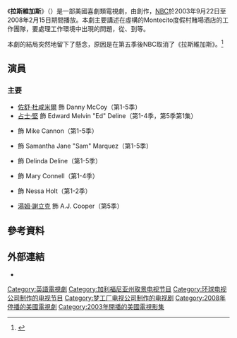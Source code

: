 {{distinguish|拉斯維加斯往事}}
{{noteTA
|G1=Show
}}
{{Infobox television
| name                     = 拉斯維加斯
| original_name            = ''Las Vegas''
| image                    = Las Vegas tv title.jpg
| caption                  =
| genre                    = 喜劇<br/>劇情
| creator                  = {{link-en|Gary Scott Thompson|Gary Scott Thompson}}
| starring                 = {{Plainlist|
* [[占士·堅|占士·堅]]
* {{link-en|Lakshmi Manchu|Lakshmi Manchu}}
* [[佐舒·杜咸米爾|佐舒·杜咸米爾]]
* {{link-en|Nikki Cox|Nikki Cox}}
* {{link-en|James Lesure|James Lesure}}
* {{link-en|Vanessa Marcil|Vanessa Marcil}}
* {{link-en|Molly Sims|Molly Sims}}
* {{link-en|Marsha Thomason|Marsha Thomason}}
* [[湯姆·謝立克|湯姆·謝立克]]
}}
| opentheme                = 〈{{link-en|A Little Less Conversation|A Little Less Conversation}}〉<br/>主唱：[[艾維斯·皮禮士利|艾維斯·皮禮士利]]（國際版和DVD版使用{{link-en|Charlie Clouser|Charlie Clouser}}的〈Let it Ride〉）
| composer                 = {{link-en|Charlie Clouser|Charlie Clouser}}
| country                  = 美國
| language                 = 英語
| num_seasons              = 5
| num_episodes             = 106
| list_episodes            =
| executive_producer       = {{Plainlist|
* Gary Scott Thompson
* Justin Falvey
* Darryl Frank
* {{link-en|Matt Pyken|Matt Pyken}}
* Gardner Stern
* Kim Newton
* {{link-en|Scott Steindorff|Scott Steindorff}}
}}
| producer                 = {{Plainlist|
* Stephen Sassen
* Jill Cargerman
* {{link-en|Daniel Arkin|Daniel Arkin}}
* Howard Grigsby
}}
| cinematography           = 
| editor                   = 
| camera                   = 
| runtime                  = 40-43分鐘
| company                  = {{Plainlist|
* Gary Scott Thompson Productions
* {{link-en|DreamWorks Television|DreamWorks Television}}
* [[環球電視公司|NBC Studios]]<br/>（2003年–2004年）<br/>（第1季）
* [[環球電視公司|NBC Universal Television Studio]]<br/>（2004年–2007年）<br/>（第2-5季）
* [[環球電視公司|Universal Media Studios]]<br/>（2007年–2008年）<br/>（第5季）
}}
| distributor              = {{Plainlist|
* {{link-en|NBCUniversal Television Distribution|NBCUniversal Television Distribution}}
* [[米高梅電視公司|米高梅全球電視]]
}}
| network                  = [[全國廣播公司|NBC]]
| picture_format           = [[1080i|1080i]]（[[高清電視|高清電視]]）
| first_aired              = {{Start date|2003|9|22}}
| last_aired               = {{End date|2008|2|15}}
| related                  = 《{{link-en|Crossing Jordan|Crossing Jordan}}》
| website                  = 
}}
《'''拉斯維加斯'''》（{{lang-en|''Las Vegas''}}）是一部美國喜劇類電視劇，由{{link-en|Gary Scott Thompson|Gary Scott Thompson}}創作，[[全國廣播公司|NBC]]於2003年9月22日至2008年2月15日期間播放。本劇主要講述在虛構的Montecito度假村賭場酒店的工作團隊，要處理工作環境中出現的問題，從{{link-en|代客泊車|Valet parking}}、{{link-en|餐廳管理|Restaurant management}}到{{link-en|賭場保安|Casino security}}等。

本劇的結局突然地留下了懸念，原因是在第五季後NBC取消了《拉斯維加斯》。<ref>{{Cite web |url = https://tvseriesfinale.com/tv-show/las-vegas-nbc-cancels-long-running-series/ |title = Las Vegas: NBC Cancels Long-Running Series |author = Trevor Kimball |date = 2008-02-21 |publisher = tvseriesfinale.com |language = en}}</ref>

== 演員 ==
=== 主要 ===
* [[佐舒·杜咸米爾|佐舒·杜咸米爾]] 飾 Danny McCoy（第1-5季）
* [[占士·堅|占士·堅]] 飾 Edward Melvin "Ed" Deline（第1-4季，第5季第1集）
* {{link-en|James Lesure|James Lesure}} 飾 Mike Cannon（第1-5季）
* {{link-en|Vanessa Marcil|Vanessa Marcil}} 飾 Samantha Jane "Sam" Marquez（第1-5季）
* {{link-en|Molly Sims|Molly Sims}} 飾 Delinda Deline（第1-5季）
* {{link-en|Nikki Cox|Nikki Cox}} 飾 Mary Connell（第1-4季）
* {{link-en|Marsha Thomason|Marsha Thomason}} 飾 Nessa Holt（第1-2季）
* [[湯姆·謝立克|湯姆·謝立克]] 飾 A.J. Cooper（第5季）

== 參考資料 ==
{{reflist}}

== 外部連結 ==
* {{IMDb title|0364828|Las Vegas}}

{{DEFAULTSORT:Las Vegas (TV series)}}
[[Category:英語電視劇|Category:英語電視劇]]
[[Category:加利福尼亚州取景电视节目|Category:加利福尼亚州取景电视节目]]
[[Category:环球电视公司制作的电视节目|Category:环球电视公司制作的电视节目]]
[[Category:梦工厂电视公司制作的电视剧|Category:梦工厂电视公司制作的电视剧]]
[[Category:2008年停播的美國電視劇|Category:2008年停播的美國電視劇]]
[[Category:2003年開播的美國電視影集|Category:2003年開播的美國電視影集]]